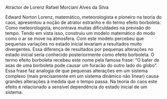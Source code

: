 Atractor de Lorenz
Rafael Morciani Alves da Silva

Edward Norton Lorenz, matemático, meteorologista e pioneiro na teoria do caos, 
apresentou a noção de atrator estranho e do termo efeito borboleta.
Como meteorologista, encontrava muitas dificuldades na previsão do tempo. Tendo 
em vista isso, construiu um modelo matemático do modo como o ar se move na 
atmosfera. Com este modelo percebeu que pequenas variações no estado inicial 
levariam a resultados muito divergentes. Essa diferença de resultados por 
pequenas alterações no estado inicial seria conhecido posteriormente como 
efeito borboleta.
O termo efeito borboleta recebeu este nome pela famosa frase: “O bater de asas 
de uma borboleta pode causar um furacão do outro lado do globo”. Essa frase faz 
analogia de que pequenas alterações em um sistema complexo (mais precisamente 
em um sistema dinâmico não linear) causa grandes alterações à medida que o 
tempo passa. Na teoria do caos este efeito é relacionado a sensível dependência 
do estado inicial de um sistema.
